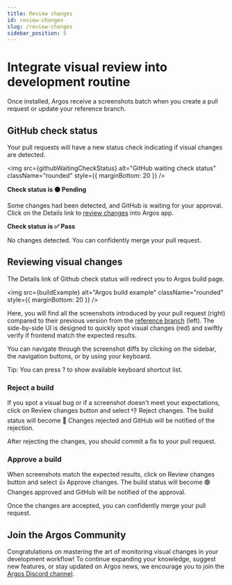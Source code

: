 ```yaml
---
title: Review changes
id: review-changes
slug: /review-changes
sidebar_position: 5
---
```




# Integrate visual review into development routine

Once installed, Argos receive a screenshots batch when you create a pull request or update your reference branch.

## GitHub check status

Your pull requests will have a new status check indicating if visual changes are detected.

<img
  src={githubWaitingCheckStatus}
  alt="GitHub waiting check status"
  className="rounded"
  style={{ marginBottom: 20 }}
/>

**Check status is <Tag>🟠 Pending</Tag>**

Some changes had been detected, and GitHub is waiting for your approval. Click on the <Tag>Details</Tag> link to [review changes](#reviewing-visual-changes) into Argos app.

**Check status is <Tag>✅ Pass</Tag>**

No changes detected. You can confidently merge your pull request.

## Reviewing visual changes

The <Tag>Details</Tag> link of Github check status will redirect you to Argos build page.

<img
  src={buildExample}
  alt="Argos build example"
  className="rounded"
  style={{ marginBottom: 20 }}
/>

Here, you will find all the screenshots introduced by your pull request (right) compared to their previous version from the [reference branch](/faq#what-is-a-reference-branch) (left). The side-by-side UI is designed to quickly spot visual changes (red) and swiftly verify if frontend match the expected results.

You can navigate through the screenshot diffs by clicking on the sidebar, the navigation buttons, or by using your keyboard.

Tip: You can press <Tag>?</Tag> to show available keyboard shortcut list.

### Reject a build

If you spot a visual bug or if a screenshot doesn't meet your expectations, click on <Tag>Review changes</Tag> button and select <Tag>👎 Reject changes</Tag>. The build status will become <Tag>🔴 Changes rejected</Tag> and GitHub will be notified of the rejection.

After rejecting the changes, you should commit a fix to your pull request.

### Approve a build

When screenshots match the expected results, click on <Tag>Review changes</Tag> button and select <Tag>👍 Approve changes</Tag>. The build status will become <Tag>🟢 Changes approved</Tag> and GitHub will be notified of the approval.

Once the changes are accepted, you can confidently merge your pull request.

## Join the Argos Community

Congratulations on mastering the art of monitoring visual changes in your development workflow! To continue expanding your knowledge, suggest new features, or stay updated on Argos news, we encourage you to join the [Argos Discord channel](https://argos-ci.com/discord).
